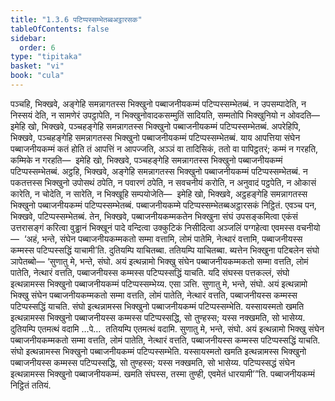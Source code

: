 ```yaml
---
title: "1.3.6 पटिप्पस्सम्भेतब्बअट्ठारसक"
tableOfContents: false
sidebar:
  order: 6
type: "tipitaka"
basket: "vi"
book: "cula"
---
```



<DynamicBreadcrumb />

<Division number="31" book="cula">

<Paragraph number="158" book="cula">
पञ्चहि, भिक्खवे, अङ्गेहि समन्नागतस्स भिक्खुनो पब्बाजनीयकम्मं पटिप्पस्सम्भेतब्बं. न उपसम्पादेति, न निस्सयं देति, न सामणेरं उपट्ठापेति, न भिक्खुनोवादकसम्मुतिं सादियति, सम्मतोपि भिक्खुनियो न ओवदति—  इमेहि खो, भिक्खवे, पञ्चहङ्गेहि समन्नागतस्स भिक्खुनो पब्बाजनीयकम्मं पटिप्पस्सम्भेतब्बं.
</Paragraph>

<Paragraph number="159" book="cula">
अपरेहिपि, भिक्खवे, पञ्चहङ्गेहि समन्नागतस्स भिक्खुनो पब्बाजनीयकम्मं पटिप्पस्सम्भेतब्बं. याय आपत्तिया संघेन पब्बाजनीयकम्मं कतं होति तं आपत्तिं न आपज्जति, अञ्ञं वा तादिसिकं, ततो वा पापिट्ठतरं; कम्मं न गरहति, कम्मिके न गरहति—  इमेहि खो, भिक्खवे, पञ्चहङ्गेहि समन्नागतस्स भिक्खुनो पब्बाजनीयकम्मं पटिप्पस्सम्भेतब्बं.
</Paragraph>

<Paragraph number="160" book="cula">
अट्ठहि, भिक्खवे, अङ्गेहि समन्नागतस्स भिक्खुनो पब्बाजनीयकम्मं पटिप्पस्सम्भेतब्बं. न पकतत्तस्स भिक्खुनो उपोसथं ठपेति, न पवारणं ठपेति, न सवचनीयं करोति, न अनुवादं पट्ठपेति, न ओकासं कारेति, न चोदेति, न सारेति, न भिक्खूहि सम्पयोजेति—  इमेहि खो, भिक्खवे, अट्ठहङ्गेहि समन्नागतस्स भिक्खुनो पब्बाजनीयकम्मं पटिप्पस्सम्भेतब्बं.

</Paragraph>
</Division>

<Paragraph number="161" type="center" book="cula">
पब्बाजनीयकम्मे पटिप्पस्सम्भेतब्बअट्ठारसकं निट्ठितं.


</Paragraph>

<Division number="32" book="cula">

<Paragraph number="162" book="cula">
एवञ्च पन, भिक्खवे, पटिप्पस्सम्भेतब्बं. तेन, भिक्खवे, पब्बाजनीयकम्मकतेन भिक्खुना संघं उपसङ्कमित्वा एकंसं उत्तरासङ्गं करित्वा वुड्ढानं भिक्खूनं पादे वन्दित्वा उक्कुटिकं निसीदित्वा अञ्जलिं पग्गहेत्वा एवमस्स वचनीयो—  ‘अहं, भन्ते, संघेन पब्बाजनीयकम्मकतो सम्मा वत्तामि, लोमं पातेमि, नेत्थारं वत्तामि, पब्बाजनीयस्स कम्मस्स पटिप्पस्सद्धिं याचामी’ति. दुतियम्पि याचितब्बा. ततियम्पि याचितब्बा. ब्यत्तेन भिक्खुना पटिबलेन संघो ञापेतब्बो—
</Paragraph>

<Paragraph number="163" book="cula">
‘सुणातु मे, भन्ते, संघो. अयं इत्थन्नामो भिक्खु संघेन पब्बाजनीयकम्मकतो सम्मा वत्तति, लोमं पातेति, नेत्थारं वत्तति, पब्बाजनीयस्स कम्मस्स पटिप्पस्सद्धिं याचति. यदि संघस्स पत्तकल्लं, संघो इत्थन्नामस्स भिक्खुनो पब्बाजनीयकम्मं पटिप्पस्सम्भेय्य. एसा ञत्ति.
</Paragraph>

<Paragraph number="164" book="cula">
सुणातु मे, भन्ते, संघो. अयं इत्थन्नामो भिक्खु संघेन पब्बाजनीयकम्मकतो सम्मा वत्तति, लोमं पातेति, नेत्थारं वत्तति, पब्बाजनीयस्स कम्मस्स पटिप्पस्सद्धिं याचति. संघो इत्थन्नामस्स भिक्खुनो पब्बाजनीयकम्मं पटिप्पस्सम्भेति. यस्सायस्मतो खमति इत्थन्नामस्स भिक्खुनो पब्बाजनीयस्स कम्मस्स पटिप्पस्सद्धि, सो तुण्हस्स; यस्स नक्खमति, सो भासेय्य.
</Paragraph>

<Paragraph number="165" book="cula">
दुतियम्पि एतमत्थं वदामि …पे…  ततियम्पि एतमत्थं वदामि. सुणातु मे, भन्ते, संघो. अयं इत्थन्नामो भिक्खु संघेन पब्बाजनीयकम्मकतो सम्मा वत्तति, लोमं पातेति, नेत्थारं वत्तति, पब्बाजनीयस्स कम्मस्स पटिप्पस्सद्धिं याचति. संघो इत्थन्नामस्स भिक्खुनो पब्बाजनीयकम्मं पटिप्पस्सम्भेति. यस्सायस्मतो खमति इत्थन्नामस्स भिक्खुनो पब्बाजनीयस्स कम्मस्स पटिप्पस्सद्धि, सो तुण्हस्स; यस्स नक्खमति, सो भासेय्य.
</Paragraph>

<Paragraph number="166" book="cula">
पटिप्पस्सद्धं संघेन इत्थन्नामस्स भिक्खुनो पब्बाजनीयकम्मं. खमति संघस्स, तस्मा तुण्ही, एवमेतं धारयामी’”ति.

</Paragraph>
</Division>

<Paragraph number="167" type="center" book="cula">
पब्बाजनीयकम्मं निट्ठितं ततियं.
</Paragraph>